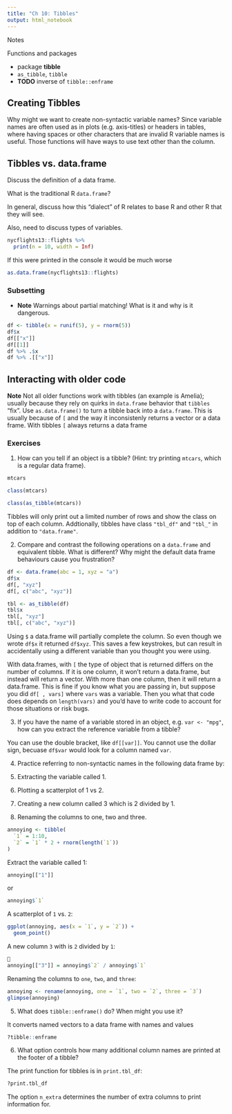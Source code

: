 ```yaml
---
title: "Ch 10: Tibbles"
output: html_notebook
---
```



Notes

Functions and packages

- package **tibble**
- `as_tibble`, `tibble`
- **TODO** inverse of `tibble::enframe`


## Creating Tibbles

Why might we want to create non-syntactic variable names? Since variable names are often used as in plots (e.g. axis-titles) or headers in tables, where having spaces or other characters that are invalid R variable names is useful.
Those functions will have ways to use text other than the column.

## Tibbles vs. data.frame

Discuss the definition of a data frame.

What is the traditional R `data.frame`?

In general, discuss how this "dialect" of R relates to base R and other R that they will see.

Also, need to discuss types of variables.


```r
nycflights13::flights %>% 
  print(n = 10, width = Inf)
```

If this were printed in the console it would be much worse

```r
as.data.frame(nycflights13::flights) 
```


### Subsetting

- **Note** Warnings about partial matching! What is it and why is it dangerous.

```r
df <- tibble(x = runif(5), y = rnorm(5))
df$x
df[["x"]]
df[[1]]
df %>% .$x
df %>% .[["x"]]
```

## Interacting with older code

**Note** Not all older functions work with tibbles (an example is Amelia); usually because they rely on quirks in `data.frame` behavior that `tibbles` "fix". Use `as.data.frame()` to turn a tibble back into a `data.frame`. This is usually because of `[` and the way it inconsistenly returns a vector or a data frame.
With tibbles `[` always returns a data frame

### Exercises\

1. How can you tell if an object is a tibble? (Hint: try printing `mtcars`, which is a regular data frame).

```r
mtcars
```


```r
class(mtcars)
```

```r
class(as_tibble(mtcars))
```

Tibbles will only print out a limited number of rows and show the class on top of each column. Addtionally, tibbles have class `"tbl_df"` and `"tbl_"` in addition to `"data.frame"`.

2. Compare and contrast the following operations on a `data.frame` and equivalent tibble. What is different? Why might the default data frame behaviours cause you frustration?

```r
df <- data.frame(abc = 1, xyz = "a")
df$x
df[, "xyz"]
df[, c("abc", "xyz")]
```

```r
tbl <- as_tibble(df)
tbl$x
tbl[, "xyz"]
tbl[, c("abc", "xyz")]
```

Using `$` a data.frame will partially complete the column. So even though we wrote `df$x` it returned `df$xyz`. This saves a few keystrokes, but can result in accidentally using a different variable than you thought you were using.

With data.frames, with `[` the type of object that is returned differs on the number of columns. If it is one column, it won't return a data.frame, but instead will return a vector. With more than one column, then it will return a data.frame. This is fine if you know what you are passing in, but suppose you did `df[ , vars]` where `vars` was a variable. Then you what that code does depends on `length(vars)` and you'd have to write code to account for those situations or risk bugs.

3. If you have the name of a variable stored in an object, e.g. `var <- "mpg"`, how can you extract the reference variable from a tibble?

You can use the double bracket, like `df[[var]]`. You cannot use the dollar sign,
becuase `df$var` would look for a column named `var`. 

4. Practice referring to non-syntactic names in the following data frame by:

  1. Extracting the variable called 1.
  2. Plotting a scatterplot of 1 vs 2.
  3. Creating a new column called 3 which is 2 divided by 1.
  4. Renaming the columns to one, two and three.


```r
annoying <- tibble(
  `1` = 1:10,
  `2` = `1` * 2 + rnorm(length(`1`))
)
```

Extract the variable called 1:
```r
annoying[["1"]]
```
or
```r
annoying$`1`
```

A scatterplot of `1` vs. `2`:
```r
ggplot(annoying, aes(x = `1`, y = `2`)) +
  geom_point()
```

A new column `3` with is `2` divided by `1`:
```r

annoying[["3"]] = annoying$`2` / annoying$`1`
```

Renaming the columns to `one`, `two`, and `three`:
```r
annoying <- rename(annoying, one = `1`, two = `2`, three = `3`)
glimpse(annoying)
```

5. What does `tibble::enframe()` do? When might you use it?

It converts named vectors to a data frame with names and values
```r
?tibble::enframe
```


6. What option controls how many additional column names are printed at the footer of a tibble?

The print function for tibbles is in `print.tbl_df`:
```r
?print.tbl_df
```
The option `n_extra` determines the number of extra columns to print information for.


